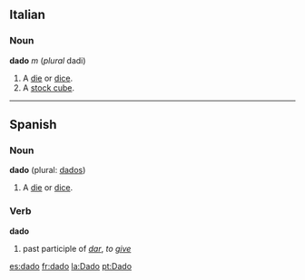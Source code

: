 

==Italian==
===Noun===
'''dado''' ''m'' (''plural'' dadi)

#A [[die]] or [[dice]].
#A [[stock cube]].

----

==Spanish==
===Noun===
'''dado''' (plural: [[dados]])

#A [[die]] or [[dice]].

===Verb===
'''dado'''

# past participle of ''[[dar]]'', ''to [[give]]''

[[es:dado]]
[[fr:dado]]
[[la:Dado]]
[[pt:Dado]]